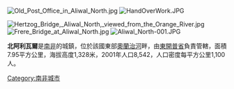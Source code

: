 [[Image:Old_Post_Office_in_Aliwal_North.jpg|right]]
[[Image:HandOverWork.JPG|right]]




[[Image:Hertzog_Bridge,_Aliwal_North,_viewed_from_the_Orange_River.jpg|right]]
[[Image:Frere_Bridge_at_Aliwal_North.jpg|right]]
[[Image:Aliwal_North-001.JPG|right]]

'''北阿利瓦爾'''是[[南非|南非]]的城鎮，位於該國東部[[奧蘭治河|奧蘭治河]]畔，由[[東開普省|東開普省]]負責管轄，面積7.95平方公里，海拔高度1,328米，2001年人口8,542，人口密度每平方公里1,100人。

{{SouthAfrica-geo-stub}}
[[Category:南非城市|Category:南非城市]]